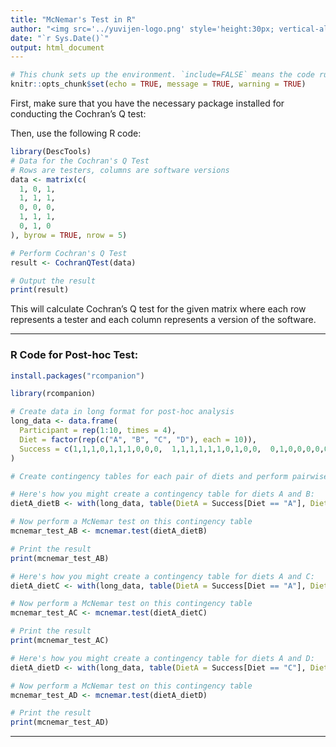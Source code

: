 ```yaml
---
title: "McNemar's Test in R"
author: "<img src='../yuvijen-logo.png' style='height:30px; vertical-align:middle; margin-right:8px;'>"
date: "`r Sys.Date()`"
output: html_document
---
```


```r
# This chunk sets up the environment. `include=FALSE` means the code runs but isn't shown in the output.
knitr::opts_chunk$set(echo = TRUE, message = TRUE, warning = TRUE)
```


First, make sure that you have the necessary package installed for conducting the Cochran’s Q test:

Then, use the following R code:

```r
library(DescTools)
# Data for the Cochran's Q Test
# Rows are testers, columns are software versions
data <- matrix(c(
  1, 0, 1,
  1, 1, 1,
  0, 0, 0,
  1, 1, 1,
  0, 1, 0
), byrow = TRUE, nrow = 5)

# Perform Cochran's Q Test
result <- CochranQTest(data)

# Output the result
print(result)


```

This will calculate Cochran's Q test for the given matrix where each row represents a tester and each column represents a version of the software.



---

### R Code for Post-hoc Test:

```r
install.packages("rcompanion")
```


```r

library(rcompanion)

# Create data in long format for post-hoc analysis
long_data <- data.frame(
  Participant = rep(1:10, times = 4),
  Diet = factor(rep(c("A", "B", "C", "D"), each = 10)),
  Success = c(1,1,1,0,1,1,1,0,0,0,  1,1,1,1,1,1,0,1,0,0,  0,1,0,0,0,0,0,1,0,1,  1,0,1,0,1,0,1,0,1,1)
)

# Create contingency tables for each pair of diets and perform pairwise comparisons

# Here's how you might create a contingency table for diets A and B:
dietA_dietB <- with(long_data, table(DietA = Success[Diet == "A"], DietB = Success[Diet == "B"]))

# Now perform a McNemar test on this contingency table
mcnemar_test_AB <- mcnemar.test(dietA_dietB)

# Print the result
print(mcnemar_test_AB)

# Here's how you might create a contingency table for diets A and C:
dietA_dietC <- with(long_data, table(DietA = Success[Diet == "A"], DietC = Success[Diet == "C"]))

# Now perform a McNemar test on this contingency table
mcnemar_test_AC <- mcnemar.test(dietA_dietC)

# Print the result
print(mcnemar_test_AC)

# Here's how you might create a contingency table for diets A and D:
dietA_dietD <- with(long_data, table(DietA = Success[Diet == "C"], DietD = Success[Diet == "D"]))

# Now perform a McNemar test on this contingency table
mcnemar_test_AD <- mcnemar.test(dietA_dietD)

# Print the result
print(mcnemar_test_AD)

```

---
